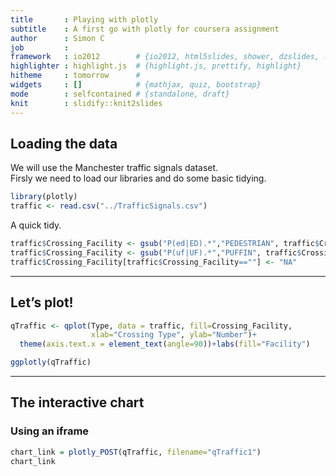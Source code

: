 ```yaml
---
title       : Playing with plotly 
subtitle    : A first go with plotly for coursera assignment
author      : Simon C
job         : 
framework   : io2012        # {io2012, html5slides, shower, dzslides, ...}
highlighter : highlight.js  # {highlight.js, prettify, highlight}
hitheme     : tomorrow      # 
widgets     : []            # {mathjax, quiz, bootstrap}
mode        : selfcontained # {standalone, draft}
knit        : slidify::knit2slides
---
```



## Loading the data
We will use the Manchester traffic signals dataset.  
Firsly we need to load our libraries and do some basic tidying.

```r
library(plotly)
traffic <- read.csv("../TrafficSignals.csv")

```


A quick tidy.  

```r
traffic$Crossing_Facility <- gsub("P(ed|ED).*","PEDESTRIAN", traffic$Crossing_Facility)
traffic$Crossing_Facility <- gsub("P(uf|UF).*","PUFFIN", traffic$Crossing_Facility)
traffic$Crossing_Facility[traffic$Crossing_Facility==""] <- "NA"

```

---

## Let's plot!
```r
qTraffic <- qplot(Type, data = traffic, fill=Crossing_Facility, 
                  xlab="Crossing Type", ylab="Number")+
  theme(axis.text.x = element_text(angle=90))+labs(fill="Facility")

ggplotly(qTraffic)

```

---

## The interactive chart
### Using an iframe
```r
chart_link = plotly_POST(qTraffic, filename="qTraffic1")
chart_link
```

